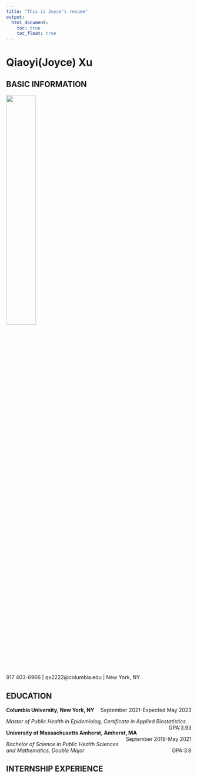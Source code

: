 ```yaml
---
title: "This is Joyce's resume"
output: 
  html_document:
    toc: true
    toc_float: true
---
```


# Qiaoyi(Joyce) Xu 

## BASIC INFORMATION 

<img src="images/mypicture.jpeg" style = "width:40%">

917 403-6966 | qx2222@columbia.edu | New York, NY

## EDUCATION

<p style="text-align:left;">
    **Columbia University, New York, NY**
    <span style="float:right;">
    September 2021-Expected May 2023
    </span>
</p>

<p style="text-align:left;">
    *_Master of Public Health in Epidemiolog, Certificate in Applied Biostatistics_*
    <span style="float:right;">
    GPA:3.93
    </span>
</p>

<p style="text-align:left;">
    **University of Massachusetts Amherst, Amherst, MA**
    <span style="float:right;">
    September 2018-May 2021
    </span>
</p>

<p style="text-align:left;">
    *_Bachelor of Science in Public Health Sciences and Mathematics, Double Major_*
    <span style="float:right;">
    GPA:3.8
    </span>
</p>

## INTERNSHIP EXPERIENCE

